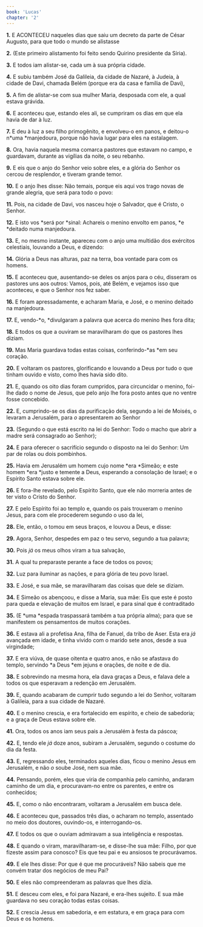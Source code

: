```yaml
---
book: 'Lucas'
chapter: '2'
---
```


**1.** E ACONTECEU naqueles dias que saiu um decreto da parte de César Augusto, para que todo o mundo se alistasse

**2.** (Este primeiro alistamento foi feito sendo Quirino presidente da Síria).

**3.** E todos iam alistar-se, cada um à sua própria cidade.

**4.** E subiu também José da Galileia, da cidade de Nazaré, à Judeia, à cidade de Davi, chamada Belém (porque era da casa e família de Davi),

**5.** A fim de alistar-se com sua mulher Maria, desposada com ele, a qual estava grávida.

**6.** E aconteceu que, estando eles ali, se cumpriram os dias em que ela havia de dar à luz.

**7.** E deu à luz a seu filho primogênito, e envolveu-o em panos, e deitou-o n*uma *manjedoura, porque não havia lugar para eles na estalagem.

**8.** Ora, havia naquela mesma comarca pastores que estavam no campo, e guardavam, durante as vigílias da noite, o seu rebanho.

**9.** E eis que o anjo do Senhor veio sobre eles, e a glória do Senhor os cercou de resplendor, e tiveram grande temor.

**10.** E o anjo lhes disse: Não temais, porque eis aqui vos trago novas de grande alegria, que será para todo o povo:

**11.** Pois, na cidade de Davi, vos nasceu hoje o Salvador, que é Cristo, o Senhor.

**12.** E isto vos *será por *sinal: Achareis o menino envolto em panos, *e *deitado numa manjedoura.

**13.** E, no mesmo instante, apareceu com o anjo uma multidão dos exércitos celestiais, louvando a Deus, e dizendo:

**14.** Glória a Deus nas alturas, paz na terra, boa vontade para com os homens.

**15.** E aconteceu que, ausentando-se deles os anjos para o céu, disseram os pastores uns aos outros: Vamos, pois, até Belém, e vejamos isso que aconteceu, e que o Senhor nos fez saber.

**16.** E foram apressadamente, e acharam Maria, e José, e o menino deitado na manjedoura.

**17.** E, vendo-*o, *divulgaram a palavra que acerca do menino lhes fora dita;

**18.** E todos os que a ouviram se maravilharam do que os pastores lhes diziam.

**19.** Mas Maria guardava todas estas coisas, conferindo-*as *em seu coração.

**20.** E voltaram os pastores, glorificando e louvando a Deus por tudo o que tinham ouvido e visto, como lhes havia sido dito.

**21.** E, quando os oito dias foram cumpridos, para circuncidar o menino, foi-lhe dado o nome de Jesus, que pelo anjo lhe fora posto antes que no ventre fosse concebido.

**22.** E, cumprindo-se os dias da purificação dela, segundo a lei de Moisés, o levaram a Jerusalém, para *o* apresentarem ao Senhor

**23.** (Segundo o que está escrito na lei do Senhor: Todo o macho que abrir a madre será consagrado ao Senhor);

**24.** E para oferecer o sacrifício segundo o disposto na lei do Senhor: Um par de rolas ou dois pombinhos.

**25.** Havia em Jerusalém um homem cujo nome *era *Simeão; e este homem *era *justo e temente a Deus, esperando a consolação de Israel; e o Espírito Santo estava sobre ele.

**26.** E fora-lhe revelado, pelo Espírito Santo, que ele não morreria antes de ter visto o Cristo do Senhor.

**27.** E pelo Espírito foi ao templo e, quando os pais trouxeram o menino Jesus, para com ele procederem segundo o uso da lei,

**28.** Ele, então, o tomou em seus braços, e louvou a Deus, e disse:

**29.** Agora, Senhor, despedes em paz o teu servo, segundo a tua palavra;

**30.** Pois *já* os meus olhos viram a tua salvação,

**31.** A qual tu preparaste perante a face de todos os povos;

**32.** Luz para iluminar as nações, e para glória de teu povo Israel.

**33.** E José, e sua mãe, se maravilharam das coisas que dele se diziam.

**34.** E Simeão os abençoou, e disse a Maria, sua mãe: Eis que este é posto para queda e elevação de muitos em Israel, e para sinal que é contraditado

**35.** (E *uma *espada traspassará também a tua própria alma); para que se manifestem os pensamentos de muitos corações.

**36.** E estava ali a profetisa Ana, filha de Fanuel, da tribo de Aser. Esta era *já* avançada em idade, e tinha vivido com o marido sete anos, desde a sua virgindade;

**37.** E era viúva, de quase oitenta e quatro anos, e não se afastava do templo, servindo *a Deus *em jejuns e orações, de noite e de dia.

**38.** E sobrevindo na mesma hora, ela dava graças a Deus, e falava dele a todos os que esperavam a redenção em Jerusalém.

**39.** E, quando acabaram de cumprir tudo segundo a lei do Senhor, voltaram à Galileia, para a sua cidade de Nazaré.

**40.** E o menino crescia, e era fortalecido em espírito, e cheio de sabedoria; e a graça de Deus estava sobre ele.

**41.** Ora, todos os anos iam seus pais a Jerusalém à festa da páscoa;

**42.** E, tendo ele *já* doze anos, subiram a Jerusalém, segundo o costume do dia da festa.

**43.** E, regressando eles, terminados aqueles dias, ficou o menino Jesus em Jerusalém, e não *o* soube José, nem sua mãe.

**44.** Pensando, porém, eles que viria de companhia pelo caminho, andaram caminho de um dia, e procuravam-no entre os parentes, e entre os conhecidos;

**45.** E, como o não encontraram, voltaram a Jerusalém em busca dele.

**46.** E aconteceu que, passados três dias, o acharam no templo, assentado no meio dos doutores, ouvindo-os, e interrogando-os.

**47.** E todos os que o ouviam admiravam a sua inteligência e respostas.

**48.** E quando o viram, maravilharam-se, e disse-lhe sua mãe: Filho, por que fizeste assim para conosco? Eis que teu pai e eu ansiosos te procurávamos.

**49.** E ele lhes disse: Por que é que me procuráveis? Não sabeis que me convém tratar dos negócios de meu Pai?

**50.** E eles não compreenderam as palavras que lhes dizia.

**51.** E desceu com eles, e foi para Nazaré, e era-lhes sujeito. E sua mãe guardava no seu coração todas estas coisas.

**52.** E crescia Jesus em sabedoria, e em estatura, e em graça para com Deus e os homens.